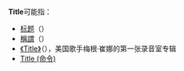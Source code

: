 '''Title'''可能指：
*[[标题|标题]]（{{lang-en|Title}}）
*[[稱謂|稱謂]]（{{lang-en|Title}}）
*[[招牌金曲|《Title》]]（{{lang-zh|招牌金曲}}），美国歌手梅根·崔娜的第一张录音室专辑
*[[Title_(命令)|Title (命令)]]

{{dab|cat=非中文名称消歧义}}